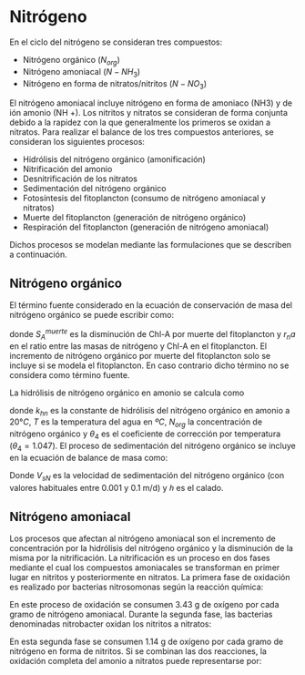 # Nitrógeno

En el ciclo del nitrógeno se consideran tres compuestos:

+ Nitrógeno orgánico ($N_{org}$)
+ Nitrógeno amoniacal ($N-NH_3$)
+ Nitrógeno en forma de nitratos/nitritos ($N-NO_3$)

El nitrógeno amoniacal incluye nitrógeno en forma de amoniaco (NH3) y de ión amonio (NH +). Los nitritos y nitratos se consideran de forma conjunta debido a la rapidez con la que generalmente los primeros se oxidan a nitratos. Para realizar el balance de los tres compuestos anteriores, se consideran los siguientes procesos:

+ Hidrólisis del nitrógeno orgánico (amonificación)
+ Nitrificación del amonio
+ Desnitrificación de los nitratos
+	Sedimentación del nitrógeno orgánico
+ Fotosíntesis del fitoplancton (consumo de nitrógeno amoniacal y nitratos)
+ Muerte del fitoplancton (generación de nitrógeno orgánico)
+ Respiración del fitoplancton (generación de nitrógeno amoniacal)

Dichos procesos se modelan mediante las formulaciones que se describen a continuación.

## Nitrógeno orgánico

El término fuente considerado en la ecuación de conservación de masa del nitrógeno orgánico se puede escribir como:

\begin{equation} 

S_{Norg} = -S^{hidro}_{Norg} - S^{sed}_{Norg} + r_{na} S^{muerte}_A
 (\#eq:Norg)
\end{equation} 





donde $S^{muerte}_A$ es la disminución de Chl-A por muerte del fitoplancton y $r_na$ en el ratio entre las masas de nitrógeno y Chl-A en el fitoplancton. El incremento de nitrógeno orgánico por muerte del fitoplancton solo se incluye si se modela el fitoplancton. En caso contrario dicho término no se considera como término fuente.

La hidrólisis de nitrógeno orgánico en amonio se calcula como

\begin{equation} 
S^{hidro}_{Norg}= k_{hn} \theta^{(T-20)}_4 N_{org}
 (\#eq:Shidro)
\end{equation} 


donde $k_{hn}$ es la constante de hidrólisis del nitrógeno orgánico en amonio a $20°C$, $T$ es la temperatura del agua en $ºC$, $N_{org}$ la concentración de nitrógeno orgánico y $\theta_4$ es el coeficiente de corrección por temperatura ($θ_4=1.047$).
El proceso de sedimentación del nitrógeno orgánico se incluye en la ecuación de balance de masa como:

\begin{equation} 
S^{sed}_{Norg}=  \frac{V_{sN}}{h} N_{org} 
 (\#eq:Shidro)
\end{equation} 

Donde $V_{sN}$ es la velocidad de sedimentación del nitrógeno orgánico (con valores habituales entre 0.001 y 0.1 m/d) y $ℎ$ es el calado.


## Nitrógeno amoniacal

Los procesos que afectan al nitrógeno amoniacal son el incremento de concentración por la hidrólisis del nitrógeno orgánico y la disminución de la misma por la nitrificación. La nitrificación es un proceso en dos fases mediante el cual los compuestos amoniacales se transforman en primer lugar en nitritos y posteriormente en nitratos. La primera fase de oxidación es realizado por bacterias nitrosomonas según la reacción química:


\begin{equation} 
NH^{+}_4  \frac{3}{2}O_2  \longrightarrow NO^{-}_2 + H_2O+ 2H^+

 (\#eq:Namoniacal)
\end{equation} 

En este proceso de oxidación se consumen 3.43 g de oxígeno por cada gramo de nitrógeno amoniacal. Durante la segunda fase, las bacterias denominadas nitrobacter oxidan los nitritos a nitratos:

\begin{equation} 
NO^{-}_2 + \frac{1}{2}O_2 \longrightarrow NO^{-}_3

 (\#eq:Namoniacal)
\end{equation} 

En esta segunda fase se consumen 1.14 g de oxígeno por cada gramo de nitrógeno en forma de nitritos. Si se combinan las dos reacciones, la oxidación completa del amonio a nitratos puede representarse por:

\begin{equation} 
NO^{-}_2 + \frac{1}{2}O_2 \longrightarrow NO^{-}_3

 (\#eq:Namonio)
\end{equation} 










